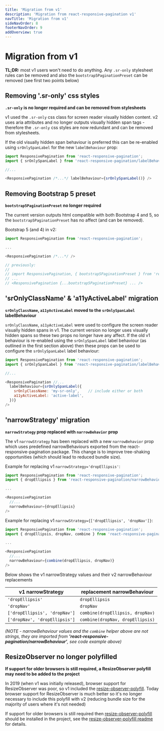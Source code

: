```yaml
---
title: 'Migration from v1'
description: 'Migration from react-responsive-pagination v1'
navTitle: 'Migration from v1'
sideNavOrder: 8
footerNavOrder: 9
addOverview: true
---
```


# Migration from v1

**TL;DR:** most v1 users won't need to do anything. Any `.sr-only` stylesheet rules can be removed and also the `bootstrap5PaginationPreset` can be removed (see first two points below)

## Removing '.sr-only' css styles

**`.sr-only` is no longer required and can be removed from stylesheets**

v1 used the `.sr-only` css class for screen reader visually hidden content. v2 uses aria attributes and no longer outputs visually hidden span tags - therefore the `.sr-only` css styles are now redundant and can be removed from stylesheets.

If the old visually hidden span behaviour is preferred this can be re-enabled using `srOnlySpanLabel` for the new `labelBehaviour` prop:

```js
import ResponsivePagination from 'react-responsive-pagination';
import { srOnlySpanLabel } from 'react-responsive-pagination/labelBehaviour';

//...

<ResponsivePagination /*...*/ labelBehaviour={srOnlySpanLabel()} />
```

## Removing Bootstrap 5 preset

**`bootstrap5PaginationPreset` no longer required**

The current version outputs html compatible with both Bootstrap 4 and 5, so the `bootstrap5PaginationPreset` has no affect (and can be removed).

Bootstrap 5 (and 4) in v2:

```js
import ResponsivePagination from 'react-responsive-pagination';

...

<ResponsivePagination /*...*/ />

// previously:
//
// import ResponsivePagination, { bootstrap5PaginationPreset } from 'react-responsive-pagination';
// ...
// <ResponsivePagination {...bootstrap5PaginationPreset} ... />
```

## 'srOnlyClassName' & 'a11yActiveLabel' migration

**`srOnlyClassName`, `a11yActiveLabel` moved to the `srOnlySpanLabel` labelBehaviour**

`srOnlyClassName`, `a11yActiveLabel` were used to configure the screen reader visually hidden spans in v1. The current version no longer uses visually hidden spans so these two props no longer have any affect. If the old v1 behaviour is re-enabled using the `srOnlySpanLabel` label behaviour (as outlined in the first section above) then these props can be used to configure the `srOnlySpanLabel` label behaviour:

```js
import ResponsivePagination from 'react-responsive-pagination';
import { srOnlySpanLabel } from 'react-responsive-pagination/labelBehaviour';

//...

<ResponsivePagination //...
  labelBehaviour={srOnlySpanLabel({
    srOnlyClassName: 'my-sr-only',    // include either or both
    a11yActiveLabel: 'active-label',
  })}
/>
```

## 'narrowStrategy' migration

**`narrowStrategy` prop replaced with `narrowBehavior` prop**

The v1 `narrowStrategy` has been replaced with a new `narrowBehavior` prop which uses predefined narrowBehaviours exported from the react-responsive-pagination package. This change is to improve tree-shaking opportunities (which should lead to reduced bundle size).

Example for replacing v1 `narrowStrategy='dropEllipsis'`:

```js
import ResponsivePagination from 'react-responsive-pagination';
import { dropEllipsis } from 'react-responsive-pagination/narrowBehaviour';

...

<ResponsivePagination
  //...
  narrowBehaviour={dropEllipsis}
/>
```

Example for replacing v1 `narrowStrategy={['dropEllipsis', 'dropNav']}`:

```js
import ResponsivePagination from 'react-responsive-pagination';
import { dropEllipsis, dropNav, combine } from 'react-responsive-pagination/narrowBehaviour';

...

<ResponsivePagination
  //...
  narrowBehaviour={combine(dropEllipsis, dropNav)}
/>
```

Below shows the v1 narrowStrategy values and their v2 narrowBehaviour replacements

| v1 narrowStrategy             | replacement narrowBehaviour      |
| ----------------------------- | -------------------------------- |
| `'dropEllipsis'`              | `dropEllipsis`                   |
| `'dropNav'`                   | `dropNav`                        |
| `['dropEllipsis', 'dropNav']` | `combine(dropEllipsis, dropNav)` |
| `['dropNav', 'dropEllipsis']` | `combine(dropNav, dropEllipsis)` |

_(NOTE - narrowBehaviour values and the `combine` helper above are not strings, they are imported from **'react-responsive-pagination/narrowBehaviour'**, see code example above)_

## ResizeObserver no longer polyfilled

**If support for older browsers is still required, a ResizeObserver polyfill may need to be added to the project**

In 2019 (when v1 was initially released), browser support for ResizeObserver was poor, so v1 included the [resize-observer-polyfill](https://www.npmjs.com/package/resize-observer-polyfill). Today browser support for ResizeObserver is much better so it's no longer necessary to include this polyfill with v2 (reducing bundle size for the majority of users where it's not needed)

If support for older browsers is still required then [resize-observer-polyfill](https://www.npmjs.com/package/resize-observer-polyfill) should be installed in the project, see the [resize-observer-polyfill readme](https://www.npmjs.com/package/resize-observer-polyfill) for details.

